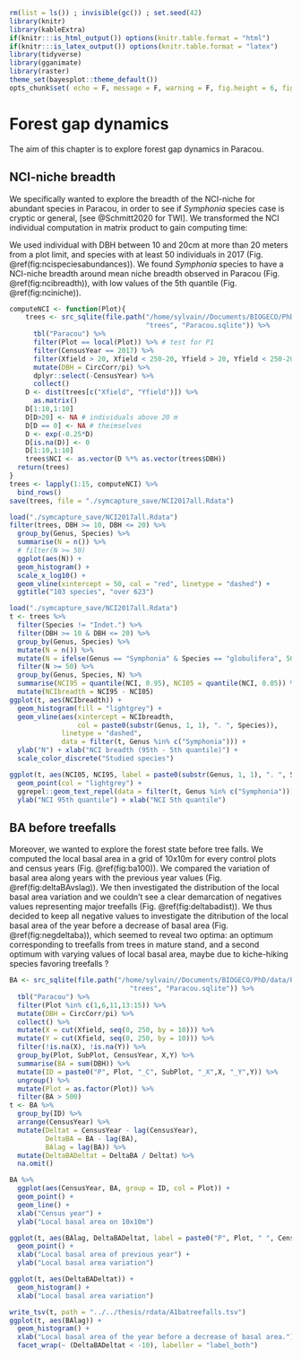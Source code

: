 ```r
rm(list = ls()) ; invisible(gc()) ; set.seed(42)
library(knitr)
library(kableExtra)
if(knitr:::is_html_output()) options(knitr.table.format = "html") 
if(knitr:::is_latex_output()) options(knitr.table.format = "latex") 
library(tidyverse)
library(gganimate)
library(raster)
theme_set(bayesplot::theme_default())
opts_chunk$set( echo = F, message = F, warning = F, fig.height = 6, fig.width = 8, cache = T, cache.lazy = F)
```

# Forest gap dynamics

The aim of this chapter is to explore forest gap dynamics in Paracou.

## NCI-niche breadth

We specifically wanted to explore the breadth of the NCI-niche for abundant species in Paracou,
in order to see if *Symphonia* species case is cryptic or general, [see @Schmitt2020 for TWI].
We transformed the NCI individual computation in matrix product to gain computing time:

\begin{equation} 
  nci_i = \sum _{j~|~d_{i,j}<20m} ^{J_i} dbh_j^2 e^{-\frac14.d_{i,j}}
  (\#eq:ncii)
\end{equation} 

\begin{equation} 
  NCI = DBH^2 e^{-\frac14.D}
  (\#eq:ncimatrix)
\end{equation} 

We used individual with DBH between 10 and 20cm at more than 20 meters from a plot limit, 
and species with at least 50 individuals in 2017 (Fig. \@ref(fig:ncispeciesabundances)).
We found *Symphonia* species to have a NCI-niche breadth around mean niche breadth observed in Paracou (Fig. \@ref(fig:ncibreadth)),
with low values of the 5th quantile (Fig. \@ref(fig:nciniche)).

```r
computeNCI <- function(Plot){
    trees <- src_sqlite(file.path("/home/sylvain//Documents/BIOGECO/PhD/data/Paracou/",
                                  "trees", "Paracou.sqlite")) %>% 
      tbl("Paracou") %>% 
      filter(Plot == local(Plot)) %>% # test for P1
      filter(CensusYear == 2017) %>% 
      filter(Xfield > 20, Xfield < 250-20, Yfield > 20, Yfield < 250-20) %>% 
      mutate(DBH = CircCorr/pi) %>%
      dplyr::select(-CensusYear) %>% 
      collect()
    D <- dist(trees[c("Xfield", "Yfield")]) %>% 
      as.matrix()
    D[1:10,1:10]
    D[D>20] <- NA # individuals above 20 m
    D[D == 0] <- NA # theimselves
    D <- exp(-0.25*D)
    D[is.na(D)] <- 0
    D[1:10,1:10]
    trees$NCI <- as.vector(D %*% as.vector(trees$DBH))
  return(trees)
}
trees <- lapply(1:15, computeNCI) %>% 
  bind_rows()
save(trees, file = "./symcapture_save/NCI2017all.Rdata")
```

```r
load("./symcapture_save/NCI2017all.Rdata")
filter(trees, DBH >= 10, DBH <= 20) %>% 
  group_by(Genus, Species) %>% 
  summarise(N = n()) %>% 
  # filter(N >= 50)
  ggplot(aes(N)) + 
  geom_histogram() +
  scale_x_log10() +
  geom_vline(xintercept = 50, col = "red", linetype = "dashed") +
  ggtitle("103 species", "over 623")
```

```r
load("./symcapture_save/NCI2017all.Rdata")
t <- trees %>% 
  filter(Species != "Indet.") %>% 
  filter(DBH >= 10 & DBH <= 20) %>% 
  group_by(Genus, Species) %>% 
  mutate(N = n()) %>%
  mutate(N = ifelse(Genus == "Symphonia" & Species == "globulifera", 50, N)) %>% 
  filter(N >= 50) %>%
  group_by(Genus, Species, N) %>% 
  summarise(NCI95 = quantile(NCI, 0.95), NCI05 = quantile(NCI, 0.05)) %>% 
  mutate(NCIbreadth = NCI95 - NCI05)
ggplot(t, aes(NCIbreadth)) + 
  geom_histogram(fill = "lightgrey") + 
  geom_vline(aes(xintercept = NCIbreadth,
                 col = paste0(substr(Genus, 1, 1), ". ", Species)),
             linetype = "dashed",
             data = filter(t, Genus %in% c("Symphonia"))) +
  ylab("N") + xlab("NCI breadth (95th - 5th quantile)") +
  scale_color_discrete("Studied species")
```

```r
ggplot(t, aes(NCI05, NCI95, label = paste0(substr(Genus, 1, 1), ". ", Species))) + 
  geom_point(col = "lightgrey") +
  ggrepel::geom_text_repel(data = filter(t, Genus %in% c("Symphonia"))) +
  ylab("NCI 95th quantile") + xlab("NCI 5th quantile")
```

## BA before treefalls

Moreover, we wanted to explore the forest state before tree falls.
We computed the local basal area in a grid of 10x10m for every control plots and census years (Fig. \@ref(fig:ba100)).
We compared the variation of basal area along years with the previous year values (Fig. \@ref(fig:deltaBAvslag)).
We then investigated the distribution of the local basal area variation and we couldn't see a clear demarcation of negatives values representing major treefalls (Fig. \@ref(fig:deltabadist)).
We thus decided to keep all negative values to investigate the ditribution of the local basal area of the year before a decrease of basal area (Fig. \@ref(fig:negdeltaba)), which seemed to reveal two optima: 
an optimum corresponding to treefalls from trees in mature stand, 
and a second optimum with varying values of local basal area, maybe due to kiche-hiking species favoring treefalls ?

```r
BA <- src_sqlite(file.path("/home/sylvain//Documents/BIOGECO/PhD/data/Paracou/",
                              "trees", "Paracou.sqlite")) %>% 
  tbl("Paracou") %>% 
  filter(Plot %in% c(1,6,11,13:15)) %>% 
  mutate(DBH = CircCorr/pi) %>% 
  collect() %>% 
  mutate(X = cut(Xfield, seq(0, 250, by = 10))) %>% 
  mutate(Y = cut(Xfield, seq(0, 250, by = 10))) %>% 
  filter(!is.na(X), !is.na(Y)) %>% 
  group_by(Plot, SubPlot, CensusYear, X,Y) %>% 
  summarise(BA = sum(DBH)) %>% 
  mutate(ID = paste0("P", Plot, "_C", SubPlot, "_X",X, "_Y",Y)) %>% 
  ungroup() %>% 
  mutate(Plot = as.factor(Plot)) %>% 
  filter(BA > 500)
t <- BA %>% 
  group_by(ID) %>% 
  arrange(CensusYear) %>% 
  mutate(Deltat = CensusYear - lag(CensusYear), 
         DeltaBA = BA - lag(BA),
         BAlag = lag(BA)) %>% 
  mutate(DeltaBADeltat = DeltaBA / Deltat) %>% 
  na.omit() 
```

```r
BA %>% 
  ggplot(aes(CensusYear, BA, group = ID, col = Plot)) +
  geom_point() +
  geom_line() +
  xlab("Census year") +
  ylab("Local basal area on 10x10m") 
```

```r
ggplot(t, aes(BAlag, DeltaBADeltat, label = paste0("P", Plot, " ", CensusYear))) + 
  geom_point() +
  xlab("Local basal area of previous year") +
  ylab("Local basal area variation") 
```

```r
ggplot(t, aes(DeltaBADeltat)) + 
  geom_histogram() +
  xlab("Local basal area variation") 
```

```r
write_tsv(t, path = "../../thesis/rdata/A1batreefalls.tsv")
ggplot(t, aes(BAlag)) +
  geom_histogram() +
  xlab("Local basal area of the year before a decrease of basal area.") +
  facet_wrap(~ (DeltaBADeltat < -10), labeller = "label_both")
```



